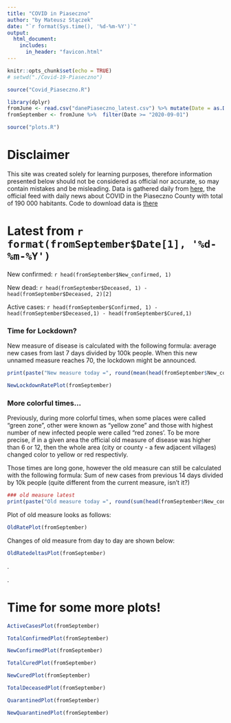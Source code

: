 ```yaml
---
title: "COVID in Piaseczno"
author: "by Mateusz Stączek"
date: "`r format(Sys.time(), '%d-%m-%Y')`"
output:
  html_document:
    includes:
      in_header: "favicon.html"
---
```


```r
knitr::opts_chunk$set(echo = TRUE)
# setwd("./Covid-19-Piaseczno")

source("Covid_Piaseczno.R")

library(dplyr)
fromJune <- read.csv("danePiaseczno_latest.csv") %>% mutate(Date = as.Date(Date))
fromSeptember <- fromJune %>%  filter(Date >= "2020-09-01")

source("plots.R")
```

# Disclaimer 

This site was created solely for learning purposes, therefore information presented below should not be considered as official nor accurate, so may contain mistakes and be misleading. Data is gathered daily from [here](http://piaseczno.psse.waw.pl/aktualnosci-i-komunikaty/komunikaty), the official feed with daily news about COVID in the Piaseczno County with total of 190 000 habitants. Code to download data is [there](https://github.com/mstaczek/covid)


# Latest from `r format(fromSeptember$Date[1], '%d-%m-%Y')`

New confirmed: `r head(fromSeptember$New_confirmed, 1)`

New dead: `r head(fromSeptember$Deceased, 1) - head(fromSeptember$Deceased, 2)[2]`

Active cases: `r head(fromSeptember$Confirmed, 1) - head(fromSeptember$Deceased,1) - head(fromSeptember$Cured,1)`

### Time for Lockdown?

New measure of disease is calculated with the following formula: average new cases from last 7 days divided by 100k people. When this new unnamed measure reaches 70, the lockdown might be announced. 


```r
print(paste("New measure today =", round(mean(head(fromSeptember$New_confirmed,  7))/1.9,1)))

NewLockdownRatePlot(fromSeptember)
```

### More colorful times...

Previously, during more colorful times, when some places were called "green zone", other were known as "yellow zone" and those with highest number of new infected people were called "red zones'. To be more precise, if in a given area the official old measure of disease was higher than 6 or 12, then the whole area (city or county - a few adjacent villages) changed color to yellow or red respectivly. 

Those times are long gone, however the old measure can still be calculated with the following formula: Sum of new cases from previous 14 days divided by 10k people (quite different from the current measure, isn't it?)


```r
### old measure latest
print(paste("Old measure today =", round(sum(head(fromSeptember$New_confirmed, 14)) / 19, 1)))
```

Plot of old measure looks as follows:

```r
OldRatePlot(fromSeptember)
```


Changes of old measure from day to day are shown below:

```r
OldRatedeltasPlot(fromSeptember)
```


.

.

# Time for some more plots! 

```r
ActiveCasesPlot(fromSeptember)

TotalConfirmedPlot(fromSeptember)

NewConfirmedPlot(fromSeptember)

TotalCuredPlot(fromSeptember)

NewCuredPlot(fromSeptember)

TotalDeceasedPlot(fromSeptember)

QuarantinedPlot(fromSeptember)

NewQuarantinedPlot(fromSeptember)

```